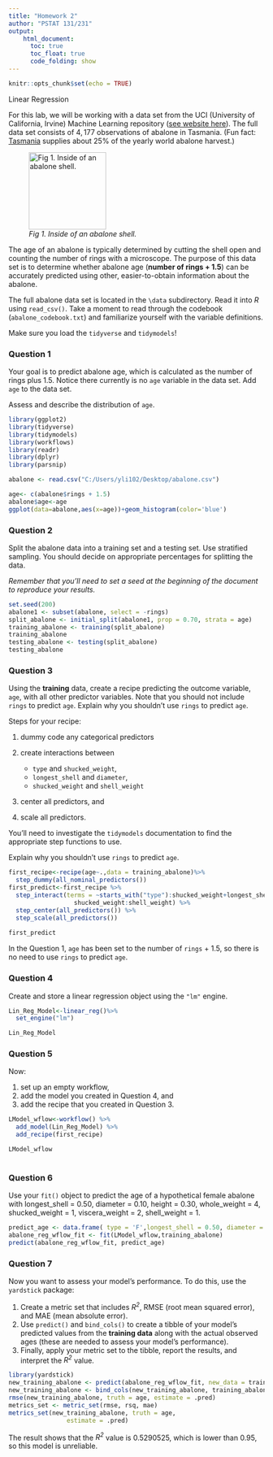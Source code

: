 ---
title: "Homework 2"
author: "PSTAT 131/231"
output:
    html_document:
      toc: true
      toc_float: true
      code_folding: show
---


```{r setup, include=FALSE}
knitr::opts_chunk$set(echo = TRUE)
```
 Linear Regression

For this lab, we will be working with a data set from the UCI (University of California, Irvine) Machine Learning repository ([see website here](http://archive.ics.uci.edu/ml/datasets/Abalone)). The full data set consists of $4,177$ observations of abalone in Tasmania. (Fun fact: [Tasmania](https://en.wikipedia.org/wiki/Tasmania "Tasmania") supplies about $25\%$ of the yearly world abalone harvest.)

![*Fig 1. Inside of an abalone shell.*](https://cdn.shopify.com/s/files/1/1198/8002/products/1d89434927bffb6fd1786c19c2d921fb_2000x_652a2391-5a0a-4f10-966c-f759dc08635c_1024x1024.jpg?v=1582320404){width="152"}

The age of an abalone is typically determined by cutting the shell open and counting the number of rings with a microscope. The purpose of this data set is to determine whether abalone age (**number of rings + 1.5**) can be accurately predicted using other, easier-to-obtain information about the abalone.

The full abalone data set is located in the `\data` subdirectory. Read it into *R* using `read_csv()`. Take a moment to read through the codebook (`abalone_codebook.txt`) and familiarize yourself with the variable definitions.

Make sure you load the `tidyverse` and `tidymodels`!


### Question 1

Your goal is to predict abalone age, which is calculated as the number of rings plus 1.5. Notice there currently is no `age` variable in the data set. Add `age` to the data set.

Assess and describe the distribution of `age`.
```{r}
library(ggplot2)
library(tidyverse)
library(tidymodels)
library(workflows)
library(readr)
library(dplyr)
library(parsnip)
```

```{r}
abalone <- read.csv("C:/Users/yli102/Desktop/abalone.csv")
```

```{r}
age<- c(abalone$rings + 1.5)
abalone$age<-age
ggplot(data=abalone,aes(x=age))+geom_histogram(color='blue')
```

### Question 2

Split the abalone data into a training set and a testing set. Use stratified sampling. You should decide on appropriate percentages for splitting the data.

*Remember that you'll need to set a seed at the beginning of the document to reproduce your results.*

```{r}
set.seed(200)
abalone1 <- subset(abalone, select = -rings)
split_abalone <- initial_split(abalone1, prop = 0.70, strata = age)
training_abalone <- training(split_abalone)
training_abalone
testing_abalone <- testing(split_abalone)
testing_abalone
```

### Question 3

Using the **training** data, create a recipe predicting the outcome variable, `age`, with all other predictor variables. Note that you should not include `rings` to predict `age`. Explain why you shouldn't use `rings` to predict `age`.

Steps for your recipe:

1.  dummy code any categorical predictors

2.  create interactions between

    -   `type` and `shucked_weight`,
    -   `longest_shell` and `diameter`,
    -   `shucked_weight` and `shell_weight`

3.  center all predictors, and

4.  scale all predictors.

You'll need to investigate the `tidymodels` documentation to find the appropriate step functions to use.

Explain why you shouldn't use `rings` to predict `age`.


```{r}
first_recipe<-recipe(age~.,data = training_abalone)%>%
  step_dummy(all_nominal_predictors())
first_predict<-first_recipe %>%
  step_interact(terms = ~starts_with("type"):shucked_weight+longest_shell:diameter+
                  shucked_weight:shell_weight) %>%
  step_center(all_predictors()) %>%
  step_scale(all_predictors())
  
first_predict
```
In the Question 1, `age` has been set to the number of `rings` + $1.5$, so there is no need to use `rings` to predict `age`.

### Question 4

Create and store a linear regression object using the `"lm"` engine.

```{r}
Lin_Reg_Model<-linear_reg()%>%
  set_engine("lm")

Lin_Reg_Model
```

### Question 5

Now:

1.  set up an empty workflow,
2.  add the model you created in Question 4, and
3.  add the recipe that you created in Question 3.

```{r}
LModel_wflow<-workflow() %>%
  add_model(Lin_Reg_Model) %>%
  add_recipe(first_recipe)

LModel_wflow
  
```

### Question 6

Use your `fit()` object to predict the age of a hypothetical female abalone with longest_shell = 0.50, diameter = 0.10, height = 0.30, whole_weight = 4, shucked_weight = 1, viscera_weight = 2, shell_weight = 1.

```{r}

predict_age <- data.frame( type = 'F',longest_shell = 0.50, diameter = 0.10, height = 0.30, whole_weight = 4, shucked_weight = 1, viscera_weight = 2, shell_weight = 1)
abalone_reg_wflow_fit <- fit(LModel_wflow,training_abalone)
predict(abalone_reg_wflow_fit, predict_age)
```

### Question 7

Now you want to assess your model's performance. To do this, use the `yardstick` package:

1.  Create a metric set that includes *R^2^*, RMSE (root mean squared error), and MAE (mean absolute error).
2.  Use `predict()` and `bind_cols()` to create a tibble of your model's predicted values from the **training data** along with the actual observed ages (these are needed to assess your model's performance).
3.  Finally, apply your metric set to the tibble, report the results, and interpret the *R^2^* value.

```{r}
library(yardstick)
new_training_abalone <- predict(abalone_reg_wflow_fit, new_data = training_abalone %>% select(-age))
new_training_abalone <- bind_cols(new_training_abalone, training_abalone %>% select(age))
rmse(new_training_abalone, truth = age, estimate = .pred)
metrics_set <- metric_set(rmse, rsq, mae)
metrics_set(new_training_abalone, truth = age, 
                estimate = .pred)
```

 The result shows that the *R^2^* value is $0.5290525$, which is lower than $0.95$, so this model is unreliable.
